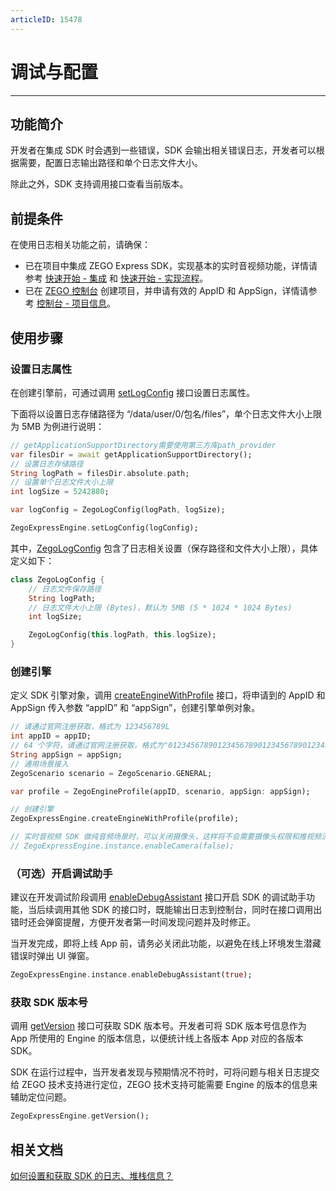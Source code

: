 ```yaml
---
articleID: 15478
---
```

# 调试与配置

- - -

## 功能简介

开发者在集成 SDK 时会遇到一些错误，SDK 会输出相关错误日志，开发者可以根据需要，配置日志输出路径和单个日志文件大小。

除此之外，SDK 支持调用接口查看当前版本。

## 前提条件

在使用日志相关功能之前，请确保：

- 已在项目中集成 ZEGO Express SDK，实现基本的实时音视频功能，详情请参考 [快速开始 - 集成](!Integration/SDK_Integration) 和 [快速开始 - 实现流程](!Integration/Solution_Implementation)。
- 已在 [ZEGO 控制台](https://console.zego.im) 创建项目，并申请有效的 AppID 和 AppSign，详情请参考 [控制台 - 项目信息](https://doc-zh.zego.im/article/12107)。

## 使用步骤

### 设置日志属性

在创建引擎前，可通过调用 [setLogConfig](https://doc-zh.zego.im/unique-api/express-video-sdkhttps://doc-zh.zego.im/article/dart_flutter/zego_express_engine/ZegoExpressEngine/setLogConfig.html) 接口设置日志属性。

下面将以设置日志存储路径为 “/data/user/0/包名/files”，单个日志文件大小上限为 5MB 为例进行说明：

```dart
// getApplicationSupportDirectory需要使用第三方库path_provider
var filesDir = await getApplicationSupportDirectory();
// 设置日志存储路径
String logPath = filesDir.absolute.path;
// 设置单个日志文件大小上限
int logSize = 5242880;

var logConfig = ZegoLogConfig(logPath, logSize);

ZegoExpressEngine.setLogConfig(logConfig);
```


其中，[ZegoLogConfig](https://doc-zh.zego.im/unique-api/express-video-sdkhttps://doc-zh.zego.im/article/dart_flutter/zego_express_engine/ZegoLogConfig-class.html) 包含了日志相关设置（保存路径和文件大小上限），具体定义如下：

```dart
class ZegoLogConfig {
    // 日志文件保存路径
    String logPath;
    // 日志文件大小上限 (Bytes)，默认为 5MB (5 * 1024 * 1024 Bytes)
    int logSize;

    ZegoLogConfig(this.logPath, this.logSize);
}
```

### 创建引擎

定义 SDK 引擎对象，调用 [createEngineWithProfile](https://doc-zh.zego.im/unique-api/express-video-sdkhttps://doc-zh.zego.im/article/dart_flutter/zego_express_engine/ZegoExpressEngine/createEngineWithProfile.html) 接口，将申请到的 AppID 和 AppSign 传入参数 “appID” 和 “appSign”，创建引擎单例对象。


```dart
// 请通过官网注册获取，格式为 123456789L 
int appID = appID;
// 64 个字符，请通过官网注册获取，格式为"0123456789012345678901234567890123456789012345678901234567890123" 
String appSign = appSign;
// 通用场景接入 
ZegoScenario scenario = ZegoScenario.GENERAL;

var profile = ZegoEngineProfile(appID, scenario, appSign: appSign);

// 创建引擎 
ZegoExpressEngine.createEngineWithProfile(profile);

// 实时音视频 SDK 做纯音频场景时，可以关闭摄像头，这样将不会需要摄像头权限和推视频流
// ZegoExpressEngine.instance.enableCamera(false);
```  

### （可选）开启调试助手

建议在开发调试阶段调用 [enableDebugAssistant](https://doc-zh.zego.im/unique-api/express-video-sdkhttps://doc-zh.zego.im/article/dart_flutter/zego_express_engine/ZegoExpressEngine/enableDebugAssistant.html) 接口开启 SDK 的调试助手功能，当后续调用其他 SDK 的接口时，既能输出日志到控制台，同时在接口调用出错时还会弹窗提醒，方便开发者第一时间发现问题并及时修正。

<Warning title="注意">



当开发完成，即将上线 App 前，请务必关闭此功能，以避免在线上环境发生潜藏错误时弹出 UI 弹窗。

</Warning>




```dart
ZegoExpressEngine.instance.enableDebugAssistant(true);
```
### 获取 SDK 版本号

调用 [getVersion](https://doc-zh.zego.im/unique-api/express-video-sdkhttps://doc-zh.zego.im/article/dart_flutter/zego_express_engine/ZegoExpressEngine/getVersion.html) 接口可获取 SDK 版本号。开发者可将 SDK 版本号信息作为 App 所使用的 Engine 的版本信息，以便统计线上各版本 App 对应的各版本 SDK。

<Note title="说明">


SDK 在运行过程中，当开发者发现与预期情况不符时，可将问题与相关日志提交给 ZEGO 技术支持进行定位，ZEGO 技术支持可能需要 Engine 的版本的信息来辅助定位问题。


</Note>



```dart
ZegoExpressEngine.getVersion();
```

## 相关文档

[如何设置和获取 SDK 的日志、堆栈信息？](https://doc-zh.zego.im/faq/express_sdkLog)
